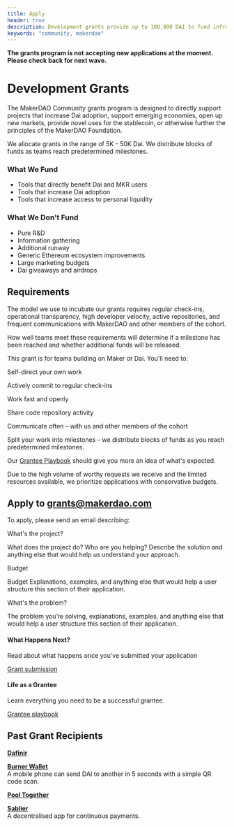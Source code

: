```yaml
---
title: Apply
header: true
description: Development grants provide up to 100,000 DAI to fund infrastructure and applications for Maker.
keywords: "community, makerdao"
---
```


<StatusBanner warning>

**The grants program is not accepting new applications at the moment. Please check back for next wave.**

</StatusBanner>

# Development Grants

The MakerDAO Community grants program is designed to directly support projects that increase Dai adoption, support emerging economies, open up new markets, provide novel uses for the stablecoin, or otherwise further the principles of the MakerDAO Foundation.

We allocate grants in the range of 5K - 50K Dai. We distribute blocks of funds as teams reach predetermined milestones.

<Tout>

<Box>

### What We Fund

<List>

- Tools that directly benefit Dai and MKR users 
- Tools that increase Dai adoption 
- Tools that increase access to personal liquidity

</List>

</Box>

<Box>

### What We Don't Fund

<List>

- Pure R&D 
- Information gathering 
- Additional runway 
- Generic Ethereum ecosystem improvements 
- Large marketing budgets
- Dai giveaways and airdrops

</List>

</Box>

</Tout>

## Requirements

The model we use to incubate our grants requires regular check-ins, operational transparency, high developer velocity, active repositories, and frequent communications with MakerDAO and other members of the cohort. 

How well teams meet these requirements will determine if a milestone has been reached and whether additional funds will be released.

This grant is for teams building on Maker or Dai. You'll need to:

<Checklist>

Self-direct your own work 

Actively commit to regular check-ins 

Work fast and openly

Share code repository activity 

Communicate often – with us and other members of the cohort 

Split your work into milestones – we distribute blocks of funds as you reach predetermined milestones.

</Checklist>

Our [Grantee Playbook](/grantee-playbook/) should give you more an idea of what's expected.

Due to the high volume of worthy requests we receive and the limited resources available, we prioritize applications with conservative budgets.

<CTA>

## Apply to grants@makerdao.com

</CTA>

To apply, please send an email describing:

<List>

<Box>

What's the project?

What does the project do? Who are you helping? Describe the solution and anything else that would help us understand your approach.

</Box>

<Box>

Budget

Budget Explanations, examples, and anything else that would help a user structure this section of their application.

</Box>

<Box>

What's the problem?

The problem you’re solving, explanations, examples, and anything else that would help a user structure this section of their application.

</Box>

</List>

<Tout>

<Box>

#### What Happens Next?

Read about what happens once you’ve submitted your application

[Grant submission]()

</Box>

<Box>

#### Life as a Grantee

Learn everything you need to be a successful grantee.

[Grantee playbook](/grantee-playbook/)

</Box>

</Tout>


## Past Grant Recipients

<List>

[**Dafinir**](https://dafnir.com/)

[**Burner Wallet**](https://xdai.io/)  
A mobile phone can send DAI to another in 5 seconds with a simple QR code scan.  

[**Pool Together**](https://www.pooltogether.com/)

[**Sablier**](https://sablier.finance/)  
A decentralised app for continuous payments.

</List>
